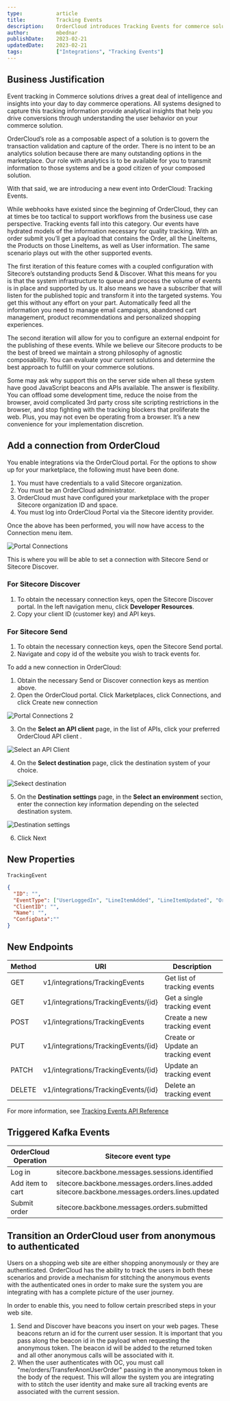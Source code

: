 ```yaml
---
type:           article
title:          Tracking Events
description:    OrderCloud introduces Tracking Events for commerce solutions, offering analytical insights and infrastructure for targeted systems. Coupled with Sitecore's Send & Discover products, it provides automation without being an analytics solution. It also allows for an external endpoint configuration to reduce development time and avoid browser restrictions.
author:         mbednar
publishDate:    2023-02-21
updatedDate:    2023-02-21  
tags:           ["Integrations", "Tracking Events"]
---
```


## Business Justification
Event tracking in Commerce solutions drives a great deal of intelligence and insights into your day to day commerce operations. All systems designed to capture this tracking information provide analytical insights that help you drive conversions through understanding the user behavior on your commerce solution. 

OrderCloud’s role as a composable aspect of a solution is to govern the transaction validation and capture of the order. There is no intent to be an analytics solution because there are many outstanding options in the marketplace. Our role with analytics is to be available for you to transmit information to those systems and be a good citizen of your composed solution.

With that said, we are introducing a new event into OrderCloud: Tracking Events.

While webhooks have existed since the beginning of OrderCloud, they can at times be too tactical to support workflows from the business use case perspective. Tracking events fall into this category. Our events have hydrated models of the information necessary for quality tracking. With an order submit you’ll get a payload that contains the Order, all the LineItems, the Products on those LineItems, as well as User information. The same scenario plays out with the other supported events.

The first iteration of this feature comes with a coupled configuration with Sitecore’s outstanding products Send & Discover. What this means for you is that the system infrastructure to queue and process the volume of events is in place and supported by us. It also means we have a subscriber that will listen for the published topic and transform it into the targeted systems. You get this without any effort on your part. Automatically feed all the information you need to manage email campaigns, abandoned cart management, product recommendations and personalized shopping experiences. 

The second iteration will allow for you to configure an external endpoint for the publishing of these events. While we believe our Sitecore products to be the best of breed we maintain a strong philosophy of agnostic composability. You can evaluate your current solutions and determine the best approach to fulfill on your commerce solutions.

Some may ask why support this on the server side when all these system have good JavaScript beacons and APIs available. The answer is flexibility. You can offload some development time, reduce the noise from the browser, avoid complicated 3rd party cross site scripting restrictions in the browser, and stop fighting with the tracking blockers that proliferate the web. Plus, you may not even be operating from a browser. It’s a new convenience for your implementation discretion.

## Add a connection from OrderCloud
You enable integrations via the OrderCloud portal.  For the options to show up for your marketplace, the following must have been done.

1. You must have credentials to a valid Sitecore organization.
2. You must be an OrderCloud administrator.
3. OrderCloud must have configured your marketplace with the proper Sitecore organization ID and space.
4. You must log into OrderCloud Portal via the Sitecore identity provider.

Once the above has been performed, you will now have access to the Connection menu item.

![Portal Connections](/images\knowledge-base\inline\tracking-events\7807465e-85d7-46ab-b055-43c92319ee62.png)

This is where you will be able to set a connection with Sitecore Send or Sitecore Discover.

### For Sitecore Discover

1. To obtain the necessary connection keys, open the Sitecore Discover portal. In the left navigation menu, click **Developer Resources**.
2. Copy your client ID (customer key) and API keys.

### For Sitecore Send

1. To obtain the necessary connection keys, open the Sitecore Send portal.
2. Navigate and copy id of the website you wish to track events for.

To add a new connection in OrderCloud:

1. Obtain the necessary Send or Discover connection keys as mention above.
2. Open the OrderCloud portal. Click Marketplaces, click Connections, and click Create new connection

![Portal Connections 2](/images\knowledge-base\inline\tracking-events\bd0d978a-a14d-40fc-89c3-a13e9c272fac.png)

3. On the **Select an API client** page, in the list of APIs, click your preferred OrderCloud API client .

![Select an API Client](/images\knowledge-base\inline\tracking-events\509d3779-6f58-4d18-b82e-119300be49c1.png)

4. On the **Select destination** page, click the destination system of your choice.

![Sekect destination](/images\knowledge-base\inline\tracking-events\3dba2664-3659-4256-bf3a-3877fdb5b76b.png)

5. On the **Destination settings** page, in the **Select an environment** section, enter the connection key information depending on the selected destination system.

![Destination settings](/images\knowledge-base\inline\tracking-events\7df7ac7c-5d72-41c2-a7da-3db3847ad713.png)

6. Click Next

## New Properties
`TrackingEvent`
```json
{
  "ID": "",
  "EventType": ["UserLoggedIn", "LineItemAdded", "LineItemUpdated", "OrderSubmitted"],
  "ClientID": "",
  "Name": "",
  "ConfigData":""
}
```
## New Endpoints

| Method | URI | Description |
| ------ | ------ | ------ |
| GET | v1/integrations/TrackingEvents | Get list of tracking events |
| GET | v1/integrations/TrackingEvents/{id} | Get a single tracking event |
| POST | v1/integrations/TrackingEvents | Create a new tracking event |
| PUT | v1/integrations/TrackingEvents/{id} | Create or Update an tracking event |
| PATCH | v1/integrations/TrackingEvents/{id} | Update an tracking event |
| DELETE | v1/integrations/TrackingEvents/{id} | Delete an tracking event |

For more information, see [Tracking Events API Reference](https://ordercloud.io/api-reference/integrations/tracking-events)

## Triggered Kafka Events

| OrderCloud Operation | Sitecore event type | 
| ------ | ------ |
| Log in | sitecore.backbone.messages.sessions.identified | 
| Add item to cart | sitecore.backbone.messages.orders.lines.added sitecore.backbone.messages.orders.lines.updated | 
| Submit order | sitecore.backbone.messages.orders.submitted | 

## Transition an OrderCloud user from anonymous to authenticated
Users on a shopping web site are either shopping anonymously or they are authenticated.  OrderCloud has the ability to track the users in both these scenarios and provide a mechanism for stitching the anonymous events with the authenticated ones in order to make sure the system you are integrating with has a complete picture of the user journey.

In order to enable this, you need to follow certain prescribed steps in your web site. 

1. Send and Discover have beacons you insert on your web pages.  These beacons return an id for the current user session.  It is important that you pass along the beacon id in the payload when requesting the anonymous token.  The beacon id will be added to the returned token and all other anonymous calls will be associated with it.
2. When the user authenticates with OC, you must call "me/orders/TransferAnonUserOrder" passing in the anonymous token in the body of the request.  This will allow the system you are integrating with to stitch the user identity and make sure all tracking events are associated with the current session.